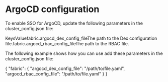 ﻿# ArgoCD configuration

To enable SSO for ArgoCD, update the following parameters in the cluster_config.json file:

KeysValuefabric.argocd_dex_config_fileThe path to the Dex configuration file.fabric.argocd_rbac_config_fileThe path to the RBAC file.

The following example shows how you can use add these parameters in the cluster_config.json file:

{
  "fabric": {
    "argocd_dex_config_file": "/path/to/file.yaml",
    "argocd_rbac_config_file": "/path/to/file.yaml"
  }
}
